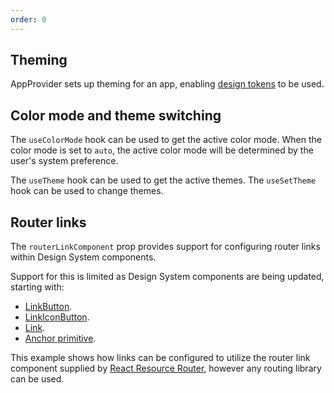 ```yaml
---
order: 0
---
```



## Theming

AppProvider sets up theming for an app, enabling [design tokens](/tokens/design-tokens) to be used.

<Example
	Component={defaultExample.example}
	source={defaultExample.code}
	packageName="@atlaskit/app-provider"
/>

## Color mode and theme switching

The `useColorMode` hook can be used to get the active color mode. When the color mode is set to
`auto`, the active color mode will be determined by the user's system preference.

The `useTheme` hook can be used to get the active themes. The `useSetTheme` hook can be used to
change themes.

<Example
	Component={themeSwitcherExample.example}
	source={themeSwitcherExample.code}
	packageName="@atlaskit/app-provider"
/>

## Router links

The `routerLinkComponent` prop provides support for configuring router links within Design System
components.

Support for this is limited as Design System components are being updated, starting with:

- [LinkButton](/components/button/link-button/examples).
- [LinkIconButton](/components/button/icon-button/examples#link-icon-button).
- [Link](/components/link/examples).
- [Anchor primitive](/components/primitives/anchor/examples).

This example shows how links can be configured to utilize the router link component supplied by
[React Resource Router](https://github.com/atlassian-labs/react-resource-router), however any
routing library can be used.

<Example
	Component={routerLinkComponentExample.example}
	source={routerLinkComponentExample.code}
	appearance="source-only"
	packageName="@atlaskit/app-provider"
/>
